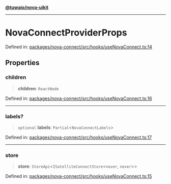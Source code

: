 [**@tuwaio/nova-uikit**](../../../../README.md)

***

# NovaConnectProviderProps

Defined in: [packages/nova-connect/src/hooks/useNovaConnect.ts:14](https://github.com/TuwaIO/nova-uikit/blob/3c61c838515a620036eb16b3b54fdb35a7c0f04b/packages/nova-connect/src/hooks/useNovaConnect.ts#L14)

## Properties

### children

> **children**: `ReactNode`

Defined in: [packages/nova-connect/src/hooks/useNovaConnect.ts:16](https://github.com/TuwaIO/nova-uikit/blob/3c61c838515a620036eb16b3b54fdb35a7c0f04b/packages/nova-connect/src/hooks/useNovaConnect.ts#L16)

***

### labels?

> `optional` **labels**: `Partial`\<`NovaConnectLabels`\>

Defined in: [packages/nova-connect/src/hooks/useNovaConnect.ts:17](https://github.com/TuwaIO/nova-uikit/blob/3c61c838515a620036eb16b3b54fdb35a7c0f04b/packages/nova-connect/src/hooks/useNovaConnect.ts#L17)

***

### store

> **store**: `StoreApi`\<`ISatelliteConnectStore`\<`never`, `never`\>\>

Defined in: [packages/nova-connect/src/hooks/useNovaConnect.ts:15](https://github.com/TuwaIO/nova-uikit/blob/3c61c838515a620036eb16b3b54fdb35a7c0f04b/packages/nova-connect/src/hooks/useNovaConnect.ts#L15)
